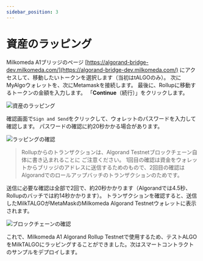 ```yaml
---
sidebar_position: 3
---
```



# 資産のラッピング

Milkomeda A1ブリッジのページ [https://algorand-bridge-dev.milkomeda.com/](https://algorand-bridge-dev.milkomeda.com/) にアクセスして、移動したいトークンを選択します（当初はtALGOのみ）。 次にMyAlgoウォレットを、次にMetamaskを接続します。 最後に、Rollupに移動するトークンの金額を入力します。 「**Continue**（続行）」をクリックします。

<img src={wrappingAsset} className="img-full" alt="資産のラッピング" />

確認画面で`Sign and Send`をクリックして、ウォレットのパスワードを入力して確認します。 パスワードの確認に約20秒かかる場合があります。

<img src={wrappingConfirmation} className="img-full" alt="ラッピングの確認" />

> Rollupからのトランザクションは、Algorand Testnetブロックチェーン自体に書き込まれることに ご注意ください。 1回目の確認は資金をウォレットからブリッジのアドレスに送信するためのもので、2回目の確認はAlgorandでのロールアップバッチのトランザクションのためです。

送信に必要な確認は全部で2回で、約20秒かかります（Algorandでは4.5秒、Rollupのバッチでは約14秒かかります）。 トランザクションを確認すると、送信したMilkTALGOがMetaMaskのMilkomeda Algorand Testnetウォレットに表示されます。

<img src={blockchainConfirmation} className="img-full" alt="ブロックチェーンの確認" />

これで、Milkomeda A1 Algorand Rollup Testnetで使用するため、テストALGOをMilkTALGOにラッピングすることができました。次はスマートコントラクトのサンプルをデプロイします。
